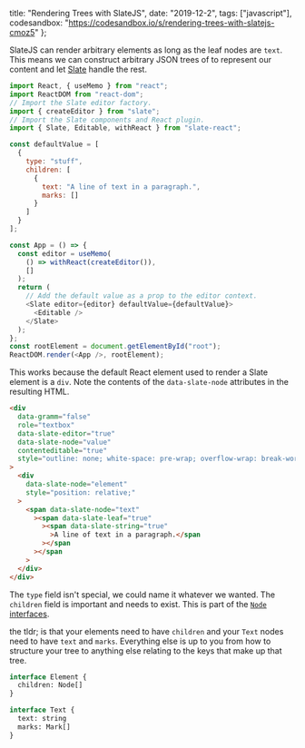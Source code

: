   title: "Rendering Trees with SlateJS",
  date: "2019-12-2",
  tags: ["javascript"],
  codesandbox:
    "https://codesandbox.io/s/rendering-trees-with-slatejs-cmoz5"
};

SlateJS can render arbitrary elements as long as the leaf
nodes are `text`. This means we can construct arbitrary JSON
trees of to represent our content and let
[Slate](https://www.slatejs.org/) handle the rest.

```js
import React, { useMemo } from "react";
import ReactDOM from "react-dom";
// Import the Slate editor factory.
import { createEditor } from "slate";
// Import the Slate components and React plugin.
import { Slate, Editable, withReact } from "slate-react";

const defaultValue = [
  {
    type: "stuff",
    children: [
      {
        text: "A line of text in a paragraph.",
        marks: []
      }
    ]
  }
];

const App = () => {
  const editor = useMemo(
    () => withReact(createEditor()),
    []
  );
  return (
    // Add the default value as a prop to the editor context.
    <Slate editor={editor} defaultValue={defaultValue}>
      <Editable />
    </Slate>
  );
};
const rootElement = document.getElementById("root");
ReactDOM.render(<App />, rootElement);
```

This works because the default React element used to render
a Slate element is a `div`. Note the contents of the
`data-slate-node` attributes in the resulting HTML.

```html
<div
  data-gramm="false"
  role="textbox"
  data-slate-editor="true"
  data-slate-node="value"
  contenteditable="true"
  style="outline: none; white-space: pre-wrap; overflow-wrap: break-word;"
>
  <div
    data-slate-node="element"
    style="position: relative;"
  >
    <span data-slate-node="text"
      ><span data-slate-leaf="true"
        ><span data-slate-string="true"
          >A line of text in a paragraph.</span
        ></span
      ></span
    >
  </div>
</div>
```

The `type` field isn't special, we could name it whatever we
wanted. The `children` field is important and needs to
exist. This is part of the
[`Node` interfaces](https://docs.slatejs.org/concepts/02-nodes).

the tldr; is that your elements need to have `children` and
your `Text` nodes need to have `text` and `marks`.
Everything else is up to you from how to structure your tree
to anything else relating to the keys that make up that
tree.

```graphql
interface Element {
  children: Node[]
}

interface Text {
  text: string
  marks: Mark[]
}
```
